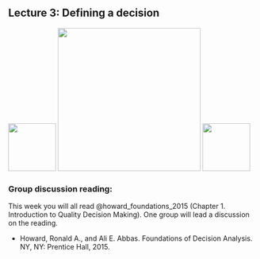 ## Lecture 3: Defining a decision {#define_decision}
<!-- use the {#define_decision} syntax to create a label that can be referenced with [Introduction](#define_decision) -->

![](images/INRES_Logo.png){width=1in}
![](images/Uni_Bonn_Picture.png){width=3in}
![](images/decisionSupport_hex_sticker.png){width=1in}
<!-- Neuman and Morgenstern etc. -->

### Group discussion reading: 

This week you will all read @howard_foundations_2015 (Chapter 1. Introduction to Quality Decision Making). One group will lead a discussion on the reading.

- Howard, Ronald A., and Ali E. Abbas. Foundations of Decision Analysis. NY, NY: Prentice Hall, 2015.


